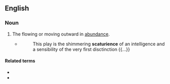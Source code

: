 ==English==

===Noun===
{{en-noun|~}}

# {{lb|en|rare}} The flowing or moving outward in [[abundance]].
#* {{rfdate|en|and other bibliographic details}} {{w|Edmund Wilson}}
#*: This play is the shimmering '''scaturience''' of an intelligence and a sensibility of the very first disctinction {{...}}

====Related terms====
* {{l|en|scaturient}}
* {{l|en|shad}}